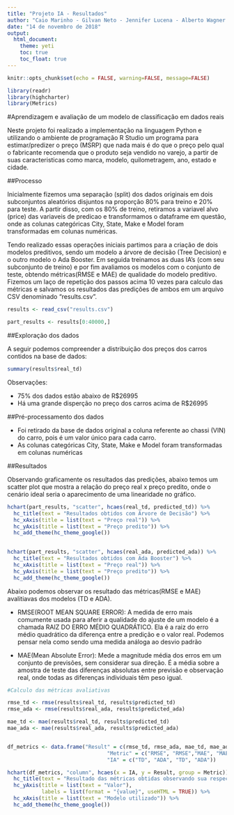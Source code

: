 ---
title: "Projeto IA - Resultados"
author: "Caio Marinho - Gilvan Neto - Jennifer Lucena - Alberto Wagner - Ánissa Costa"
date: "14 de novembro de 2018"
output:
  html_document:
    theme: yeti
    toc: true
    toc_float: true
---

```{r setup, include=FALSE}
knitr::opts_chunk$set(echo = FALSE, warning=FALSE, message=FALSE)
```

```{r}
library(readr)
library(highcharter)
library(Metrics)
```

#Aprendizagem e avaliação de um modelo de classificação em dados reais

Neste projeto foi realizado a implementação na linguagem Python e utilizando o ambiente de programação R Studio um programa para estimar/predizer o preço (MSRP) que nada mais é do que o preço pelo qual o fabricante recomenda que o produto seja vendido no varejo, a partir de suas caracteristicas como marca, modelo, quilometragem, ano, estado e cidade.

##Processo

Inicialmente fizemos uma separação (split) dos dados originais em dois subconjuntos aleatórios disjuntos na proporção 80% para treino e 20% para teste. A partir disso, com os 80% de treino, retiramos a variavel alvo (price) das variaveis de predicao e transformamos o dataframe em questão, onde as colunas categóricas City, State, Make e Model foram transformadas em colunas numéricas.

Tendo realizado essas operações iniciais partimos para a criação de dois modelos preditivos, sendo um modelo a árvore de decisão (Tree Decision) e o outro modelo o Ada Booster. Em seguida treinamos as duas IA's (com seu subconjunto de treino) e por fim avaliamos os modelos com o conjunto de teste, obtendo métricas(RMSE e MAE) de qualidade do modelo preditivo. Fizemos um laço de repetição dos passos acima 10 vezes para calculo das métricas e salvamos os resultados das predições de ambos em um arquivo CSV denominado "results.csv".
```{r}
results <- read_csv("results.csv")

part_results <- results[0:40000,]
```


##Exploração dos dados

A seguir podemos compreender a distribuição dos preços dos carros contidos na base de dados:

```{r}
summary(results$real_td)
```

Observações: 

  - 75% dos dados estão abaixo de R$26995
  - Há uma grande disperção no preço dos carros acima de R$26995
  
##Pré-processamento dos dados

  - Foi retirado da base de dados original a coluna referente ao chassi (VIN) do carro, pois é um valor único para cada carro.
  - As colunas categóricas City, State, Make e Model foram transformadas em colunas numéricas

##Resultados 

Observando graficamente os resultados das predições, abaixo temos um scatter plot que mostra a relação do preço real x preço predito, onde o cenário ideal seria o aparecimento de uma linearidade no gráfico.

```{r}
hchart(part_results, "scatter", hcaes(real_td, predicted_td)) %>% 
  hc_title(text = "Resultados obtidos com Árvore de Decisão") %>% 
  hc_xAxis(title = list(text = "Preço real")) %>% 
  hc_yAxis(title = list(text = "Preço predito")) %>%
  hc_add_theme(hc_theme_google())
  

hchart(part_results, "scatter", hcaes(real_ada, predicted_ada)) %>% 
  hc_title(text = "Resultados obtidos com Ada Booster") %>% 
  hc_xAxis(title = list(text = "Preço real")) %>% 
  hc_yAxis(title = list(text = "Preço predito")) %>%
  hc_add_theme(hc_theme_google())
```

Abaixo podemos observar os resultado das métricas(RMSE e MAE) avalitiavas dos modelos (TD e ADA).

  - RMSE(ROOT MEAN SQUARE ERROR): A medida de erro mais comumente usada para aferir a qualidade do ajuste de um modelo é a chamada RAIZ DO ERRO MÉDIO QUADRÁTICO. Ela é a raiz do erro médio quadrático da diferença entre a predição e o valor real. Podemos pensar nela como sendo uma medida análoga ao desvio padrão
  
  - MAE(Mean Absolute Error): Mede a magnitude média dos erros em um conjunto de previsões, sem considerar sua direção. É a média sobre a amostra de teste das diferenças absolutas entre previsão e observação real, onde todas as diferenças individuais têm peso igual.
```{r}
#Calculo das métricas avaliativas

rmse_td <- rmse(results$real_td, results$predicted_td)
rmse_ada <- rmse(results$real_ada, results$predicted_ada)

mae_td <- mae(results$real_td, results$predicted_td)
mae_ada <- mae(results$real_ada, results$predicted_ada)


df_metrics <- data.frame("Result" = c(rmse_td, rmse_ada, mae_td, mae_ada),
                                "Metric" = c("RMSE", "RMSE","MAE", "MAE"),
                                "IA" = c("TD", "ADA", "TD", "ADA"))

hchart(df_metrics, "column", hcaes(x = IA, y = Result, group = Metric)) %>%  
  hc_title(text = "Resultado das métricas obtidas observando sua respectiva IA") %>%
  hc_yAxis(title = list(text = "Valor"),
           labels = list(format = "{value}", useHTML = TRUE)) %>% 
  hc_xAxis(title = list(text = "Modelo utilizado")) %>%
  hc_add_theme(hc_theme_google())
```

